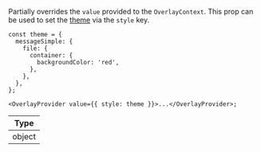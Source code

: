 Partially overrides the `value` provided to the `OverlayContext`.
This prop can be used to set the [theme](../../../../customization/theme.mdx) via the `style` key.

```tsx
const theme = {
  messageSimple: {
    file: {
      container: {
        backgroundColor: 'red',
      },
    },
  },
};

<OverlayProvider value={{ style: theme }}>...</OverlayProvider>;
```

| Type   |
| ------ |
| object |
